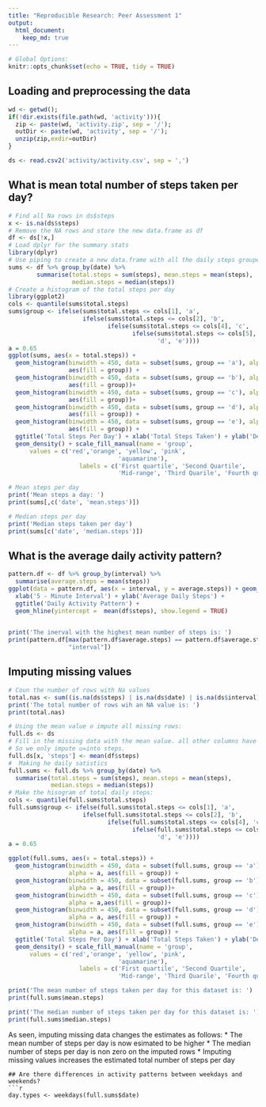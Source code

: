 ```yaml
---
title: "Reproducible Research: Peer Assessment 1"
output: 
  html_document:
    keep_md: true
---
```


```r
# Global Options: 
knitr::opts_chunk$set(echo = TRUE, tidy = TRUE) 
```
## Loading and preprocessing the data
```r
wd <- getwd();
if(!dir.exists(file.path(wd, 'activity'))){
  zip <- paste(wd, 'activity.zip', sep = '/');
  outDir <- paste(wd, 'activity', sep = '/');
  unzip(zip,exdir=outDir)
}

ds <- read.csv2('activity/activity.csv', sep = ',')
```


## What is mean total number of steps taken per day?
```r
# Find all Na rows in ds$steps
x <- is.na(ds$steps)
# Remove the NA rows and store the new data.frame as df
df <- ds[!x,]
# Load dplyr for the summary stats
library(dplyr)
# Use piping to create a new data.frame with all the daily steps grouped by say
sums <- df %>% group_by(date) %>%
        summarise(total.steps = sum(steps), mean.steps = mean(steps),
                  median.steps = median(steps))
# Create a histogram of the total steps per day
library(ggplot2)
cols <- quantile(sums$total.steps)
sums$group <- ifelse(sums$total.steps <= cols[1], 'a',
                     ifelse(sums$total.steps <= cols[2], 'b',
                            ifelse(sums$total.steps <= cols[4], 'c', 
                                   ifelse(sums$total.steps <= cols[5], 
                                          'd', 'e'))))
a = 0.65
ggplot(sums, aes(x = total.steps)) + 
  geom_histogram(binwidth = 450, data = subset(sums, group == 'a'), alpha = a,
                 aes(fill = group)) +
  geom_histogram(binwidth = 450, data = subset(sums, group == 'b'), alpha = a,
                 aes(fill = group))+
  geom_histogram(binwidth = 450, data = subset(sums, group == 'c'), alpha = a,
                 aes(fill = group))+
  geom_histogram(binwidth = 450, data = subset(sums, group == 'd'), alpha = a,
                 aes(fill = group)) +
  geom_histogram(binwidth = 450, data = subset(sums, group == 'e'), alpha = a,
                 aes(fill = group)) +
  ggtitle('Total Steps Per Day') + xlab('Total Steps Taken') + ylab('Density')+
  geom_density() + scale_fill_manual(name = 'group',
      values = c('red','orange', 'yellow', 'pink',
                               'aquamarine'),
                    labels = c('First quartile', 'Second Quartile', 
                               'Mid-range', 'Third Quarile', 'Fourth quartile'))

```
```r
# Mean steps per day
print('Mean steps a day: ')
print(sums[,c('date', 'mean.steps')])
```
```r
# Median steps per day
print('Median steps taken per day')
print(sums[c('date', 'median.steps')])
```

## What is the average daily activity pattern?
```r
pattern.df <- df %>% group_by(interval) %>%
  summarise(average.steps = mean(steps))
ggplot(data = pattern.df, aes(x = interval, y = average.steps)) + geom_line() +
  xlab('5 - Minute Interval') + ylab('Average Daily Steps') + 
  ggtitle('Daily Activity Pattern') + 
  geom_hline(yintercept =  mean(df$steps), show.legend = TRUE)
  
```
```r
print('The inerval with the highest mean number of steps is: ')
print(pattern.df[max(pattern.df$average.steps) == pattern.df$average.steps,
                 "interval"])
```


## Imputing missing values
```r
# Coun the number of rows with Na values
total.nas <- sum((is.na(ds$steps) | is.na(ds$date) | is.na(ds$interval)))
print('The total number of rows wih an NA value is: ')
print(total.nas)
```
```r
# Using the mean value o impute all missing rows:
full.ds <- ds
# Fill in the missing data with the mean value. all other columns have no Nas
# So we only impute u=into steps.
full.ds[x, 'steps'] <- mean(df$steps)
#  Making he daily satistics
full.sums <- full.ds %>% group_by(date) %>% 
  summarise(total.steps = sum(steps), mean.steps = mean(steps),
            median.steps = median(steps))
# Make the hisogram of total daily steps:
cols <- quantile(full.sums$total.steps)
full.sums$group <- ifelse(full.sums$total.steps <= cols[1], 'a',
                     ifelse(full.sums$total.steps <= cols[2], 'b',
                            ifelse(full.sums$total.steps <= cols[4], 'c', 
                                   ifelse(full.sums$total.steps <= cols[5], 
                                          'd', 'e'))))
a = 0.65

ggplot(full.sums, aes(x = total.steps)) + 
  geom_histogram(binwidth = 450, data = subset(full.sums, group == 'a'),
                 alpha = a, aes(fill = group)) +
  geom_histogram(binwidth = 450, data = subset(full.sums, group == 'b'),
                 alpha = a, aes(fill = group))+
  geom_histogram(binwidth = 450, data = subset(full.sums, group == 'c'),
                 alpha = a,aes(fill = group))+
  geom_histogram(binwidth = 450, data = subset(full.sums, group == 'd'),
                 alpha = a, aes(fill = group)) +
  geom_histogram(binwidth = 450, data = subset(full.sums, group == 'e'),
                 alpha = a, aes(fill = group)) +
  ggtitle('Total Steps Per Day') + xlab('Total Steps Taken') + ylab('Density')+
  geom_density() + scale_fill_manual(name = 'group',
      values = c('red','orange', 'yellow', 'pink',
                               'aquamarine'),
                    labels = c('First quartile', 'Second Quartile', 
                               'Mid-range', 'Third Quarile', 'Fourth quartile'))
```
```r
print('The mean number of steps taken per day for this dataset is: ')
print(full.sums$mean.steps)
```
```r
print('The median number of steps taken per day for this dataset is: ')
print(full.sums$median.steps)
```
As seen, imputing missing data changes the estimates as follows: 
* The mean number of steps per day is now esimated to be higher
* The median number of steps per day is non zero on the imputed rows
* Imputing missing values increases the estimated total number of steps per day
```
## Are there differences in activity patterns between weekdays and weekends?
```r
day.types <- weekdays(full.sums$date)
```